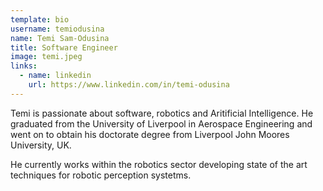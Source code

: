 ```yaml
---
template: bio
username: temiodusina
name: Temi Sam-Odusina
title: Software Engineer
image: temi.jpeg
links:
  - name: linkedin
    url: https://www.linkedin.com/in/temi-odusina
---
```

Temi is passionate about software, robotics and Aritificial Intelligence. He graduated from the University of Liverpool in Aerospace Engineering and went on to obtain his doctorate degree from Liverpool John Moores University, UK. 

He currently works within the robotics sector developing state of the art techniques for robotic perception systetms.